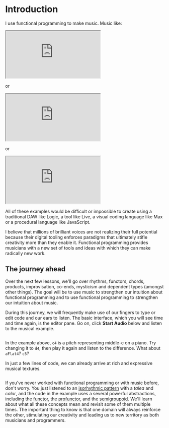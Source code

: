 # Introduction

I use functional programming to make music. Music like:

<iframe style={{width:"100%", height:"300px"}} src="https://purescript-wags.netlify.app/?gist=56d2ce5a021956f3db68a4a8bd81de4c" title="LoFi"></iframe>

or

<iframe style={{width:"100%", height:"300px"}} src="https://purescript-wags.netlify.app/?gist=8c36674568c1d9b86c61a9cb19c7fd43" title="LoFi"></iframe>

or

<iframe style={{width:"100%", height:"300px"}} src="https://purescript-wags.netlify.app/?gist=e49d9ace6548c0894118f61c99350e4e" title="LoFi"></iframe>

All of these examples would be difficult or impossible to create using a traditional DAW like Logic, a tool like Live, a visual coding language like Max or a procedural language like JavaScript.

I believe that millions of brilliant voices are not realizing their full potential because their digital tooling enforces paradigms that ultimately stifle creativity more than they enable it. Functional programming provides musicians with a new set of tools and ideas with which they can make radically new work.

## The journey ahead

Over the next few lessons, we'll go over rhythms, functors, chords, products, improvisation, co-ends, mysticism and dependent types (amongst other things). The goal will be to use music to strengthen our intuition about functional programming and to use functional programming to strengthen our intuition about music.

During this journey, we will frequently make use of our fingers to type or edit code and our ears to listen. The basic interface, which you will see time and time again, is the editor pane. Go on, click **Start Audio** below and listen to the musical example.

![]()

In the example above, `c4` is a pitch representing middle-c on a piano. Try changing it to `d4`, then play it again and listen to the difference. What about `aFlat4`? `c5`?

In just a few lines of code, we can already arrive at rich and expressive musical textures.

![]()

If you've never worked with functional programming or with music before, don't worry. You just listened to an [isorhythmic pattern](https://en.wikipedia.org/wiki/Isorhythm) with a _talea_ and _color_, and the code in the example uses a several powerful abstractions, including the [functor](https://pursuit.purescript.org/packages/purescript-prelude/5.0.1/docs/Data.Functor#t:Functor), the [profunctor](https://pursuit.purescript.org/packages/purescript-profunctor/5.0.0/docs/Data.Profunctor#t:Profunctor), and the [semigroupoid](https://pursuit.purescript.org/packages/purescript-prelude/5.0.1/docs/Control.Semigroupoid#t:Semigroupoid). We'll learn about what all these concepts mean and revisit some of them multiple times. The important thing to know is that one domain will always reinforce the other, stimulating our creativity and leading us to new territory as both musicians and programmers.
